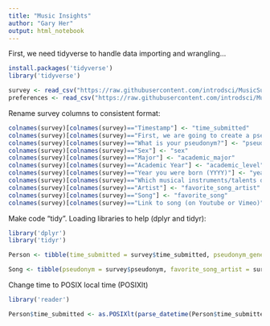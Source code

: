 ```yaml
---
title: "Music Insights"
author: "Gary Her"
output: html_notebook
---
```


First, we need tidyverse to handle data importing and wrangling...

```r
install.packages('tidyverse')
library('tidyverse')

survey <- read_csv("https://raw.githubusercontent.com/introdsci/MusicSurvey/master/music-survey.csv")
preferences <- read_csv("https://raw.githubusercontent.com/introdsci/MusicSurvey/master/preferences-survey.csv")
```

Rename survey columns to consistent format:

```r
colnames(survey)[colnames(survey)=="Timestamp"] <- "time_submitted"
colnames(survey)[colnames(survey)=="First, we are going to create a pseudonym for you to keep this survey anonymous (more or less). Which pseudonym generator would you prefer?"] <- "pseudonym_generator"
colnames(survey)[colnames(survey)=="What is your pseudonym?"] <- "pseudonym"
colnames(survey)[colnames(survey)=="Sex"] <- "sex"
colnames(survey)[colnames(survey)=="Major"] <- "academic_major"
colnames(survey)[colnames(survey)=="Academic Year"] <- "academic_level"
colnames(survey)[colnames(survey)=="Year you were born (YYYY)"] <- "year_born"
colnames(survey)[colnames(survey)=="Which musical instruments/talents do you play? (Select all that apply)"] <- "instrument_list"
colnames(survey)[colnames(survey)=="Artist"] <- "favorite_song_artist"
colnames(survey)[colnames(survey)=="Song"] <- "favorite_song"
colnames(survey)[colnames(survey)=="Link to song (on Youtube or Vimeo)"] <- "favorite_song_link"
```

Make code "tidy". Loading libraries to help (dplyr and tidyr):

```r
library('dplyr')
library('tidyr')

Person <- tibble(time_submitted = survey$time_submitted, pseudonym_generator = survey$pseudonym_generator, pseudonym = survey$pseudonym, sex = survey$sex, academic_major = survey$academic_major, academic_level = survey$academic_level, year_born = survey$year_born)

Song <- tibble(pseudonym = survey$pseudonym, favorite_song_artist = survey$favorite_song_artist, favorite_song = survey$favorite_song, favorite_song_link = survey$favorite_song_link)
```

Change time to POSIX local time (POSIXlt)

```r
library('reader')

Person$time_submitted <- as.POSIXlt(parse_datetime(Person$time_submitted, format = "%m/%d/%y %H:%M"))
```
